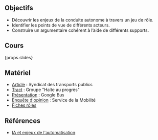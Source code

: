 ## Objectifs

- Découvrir les enjeux de la conduite autonome à travers un jeu de rôle.
- Identifier les points de vue de différents acteurs.
- Construire un argumentaire cohérent à l’aide de différents supports.

## Cours

{props.slides}

## Matériel

- [Article](/1m-enje/jdr/article.pdf) : Syndicat des transports publics
- [Tract](/1m-enje/jdr/tract.pdf) : Groupe "Halte au progrès"
- [Présentation](pathname:///1m-enje/jdr/googlebus.pptx) : Google Bus
- [Enquête d'opinion](/1m-enje/jdr/recueil.pdf) : Service de la Mobilité
- [Fiches rôles](/1m-enje/jdr/roles-navettes.pdf)

## Références

- [IA et enjeux de l'automatisation](https://files.modulo-info.ch/enjeux-sociaux/ia-automatisation/IA-AutomatisationP2.pdf)
